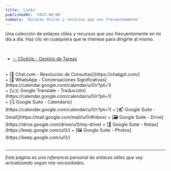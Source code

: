```yaml
---
title: 'Links'
publishedAt: '2025-08-08'
summary: 'Enlaces útiles y recursos que uso frecuentemente'
---
```


Una colección de enlaces útiles y recursos que uso frecuentemente en mi día a día.
Haz clic en cualquiera que te interese para dirigirte al mismo.

<br />

+ [✅ ClickUp - Gestión de Tareas](https://app.clickup.com/)
<br />
+ [🤖 Chat.com - Resolución de Consultas](https://chatgpt.com/)
<br />
+ [💬 WhatsApp - Conversaciones Significativas](https://calendar.google.com/calendar/u/0/r?pli=1)
<br />
+ [🇺🇸 Google Translate - Traducción](https://calendar.google.com/calendar/u/0/r?pli=1)
<br />
+ [🗓 Google Suite - Calendario](https://calendar.google.com/calendar/u/0/r?pli=1)
+ [📬 Google Suite - Gmail](https://mail.google.com/mail/u/0/#inbox)
+ [🗃 Google Suite - Drive](https://drive.google.com/drive/u/0/my-drive)
+ [📌 Google Suite - Notas](https://keep.google.com/u/0/)
+ [🖼 Google Suite - Photos](https://keep.google.com/u/0/)

<br />
<br />

---

*Esta página es una referencia personal de enlaces útiles que voy actualizando según mis necesidades.*

